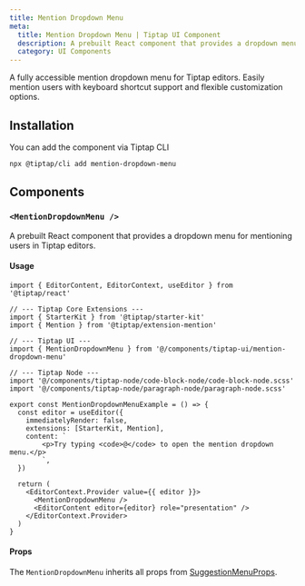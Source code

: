 ```yaml
---
title: Mention Dropdown Menu
meta:
  title: Mention Dropdown Menu | Tiptap UI Component
  description: A prebuilt React component that provides a dropdown menu for mentioning users in Tiptap editors.
  category: UI Components
---
```



A fully accessible mention dropdown menu for Tiptap editors. Easily mention users with keyboard shortcut support and flexible customization options.

<CodeDemo isScrollable src="https://template.tiptap.dev/preview/tiptap-ui/mention-dropdown-menu" />

## Installation

You can add the component via Tiptap CLI

```bash
npx @tiptap/cli add mention-dropdown-menu
```

## Components

### `<MentionDropdownMenu />`

A prebuilt React component that provides a dropdown menu for mentioning users in Tiptap editors.

#### Usage

```tsx
import { EditorContent, EditorContext, useEditor } from '@tiptap/react'

// --- Tiptap Core Extensions ---
import { StarterKit } from '@tiptap/starter-kit'
import { Mention } from '@tiptap/extension-mention'

// --- Tiptap UI ---
import { MentionDropdownMenu } from '@/components/tiptap-ui/mention-dropdown-menu'

// --- Tiptap Node ---
import '@/components/tiptap-node/code-block-node/code-block-node.scss'
import '@/components/tiptap-node/paragraph-node/paragraph-node.scss'

export const MentionDropdownMenuExample = () => {
  const editor = useEditor({
    immediatelyRender: false,
    extensions: [StarterKit, Mention],
    content: `
        <p>Try typing <code>@</code> to open the mention dropdown menu.</p>
        `,
  })

  return (
    <EditorContext.Provider value={{ editor }}>
      <MentionDropdownMenu />
      <EditorContent editor={editor} role="presentation" />
    </EditorContext.Provider>
  )
}
```

#### Props

The `MentionDropdownMenu` inherits all props from [SuggestionMenuProps](/ui-components/utils-components/suggestion-menu#props).
